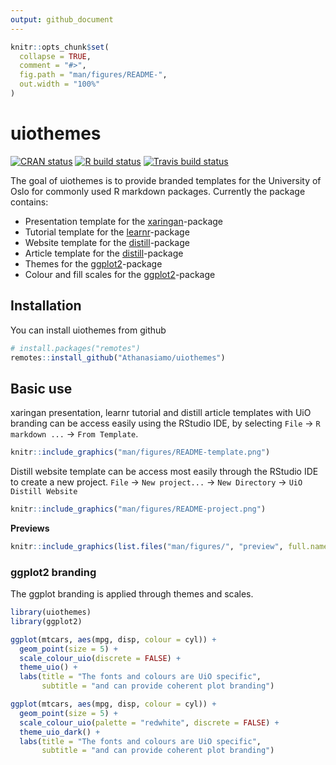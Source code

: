 ```yaml
---
output: github_document
---
```


<!-- README.md is generated from README.Rmd. Please edit that file -->

```r
knitr::opts_chunk$set(
  collapse = TRUE,
  comment = "#>",
  fig.path = "man/figures/README-",
  out.width = "100%"
)
```

# uiothemes

<!-- badges: start -->
[![CRAN status](https://www.r-pkg.org/badges/version/uiothemes)](https://CRAN.R-project.org/package=uiothemes)
[![R build status](https://github.com/Athanasiamo/uiothemes/workflows/R-CMD-check/badge.svg)](https://github.com/Athanasiamo/uiothemes/actions)
[![Travis build status](https://travis-ci.com/Athanasiamo/uiothemes.svg?branch=master)](https://travis-ci.com/Athanasiamo/uiothemes)
<!-- badges: end -->

The goal of uiothemes is to provide branded templates for the University of Oslo for commonly used R markdown packages. 
Currently the package contains:

- Presentation template for the [xaringan](https://slides.yihui.org/xaringan/#1)-package    
- Tutorial template for the [learnr](https://rstudio.github.io/learnr/)-package  
- Website template for the [distill](https://rstudio.github.io/distill/website.html)-package   
- Article template for the [distill](https://rstudio.github.io/distill/basics.html)-package   
- Themes for the [ggplot2](https://ggplot2.tidyverse.org/)-package  
- Colour and fill scales for the [ggplot2](https://ggplot2.tidyverse.org/)-package  

## Installation
You can install uiothemes from github
```r
# install.packages("remotes")
remotes::install_github("Athanasiamo/uiothemes")
```

<!-- You can install the released version of uiothemes from [CRAN](https://CRAN.R-project.org) with: -->

<!-- ``` r -->
<!-- install.packages("uiothemes") -->
<!-- ``` -->

## Basic use

xaringan presentation, learnr tutorial and distill article templates with UiO branding can be access easily using the RStudio IDE, by selecting `File` -> `R markdown ...` -> `From Template`.


```r
knitr::include_graphics("man/figures/README-template.png")
```

Distill website template can be access most easily through the RStudio IDE to create a new project.
`File` -> `New project...` -> `New Directory` -> `UiO Distill Website`

```r
knitr::include_graphics("man/figures/README-project.png")
```

**Previews**

<div style="text-align: center;">
```r
knitr::include_graphics(list.files("man/figures/", "preview", full.names = TRUE))
```
</div>

### ggplot2 branding

The ggplot branding is applied through themes and scales.

```r
library(uiothemes)
library(ggplot2)

ggplot(mtcars, aes(mpg, disp, colour = cyl)) +
  geom_point(size = 5) +
  scale_colour_uio(discrete = FALSE) +
  theme_uio() +
  labs(title = "The fonts and colours are UiO specific",
       subtitle = "and can provide coherent plot branding")

ggplot(mtcars, aes(mpg, disp, colour = cyl)) +
  geom_point(size = 5) +
  scale_colour_uio(palette = "redwhite", discrete = FALSE) +
  theme_uio_dark() +
  labs(title = "The fonts and colours are UiO specific",
       subtitle = "and can provide coherent plot branding")

```


